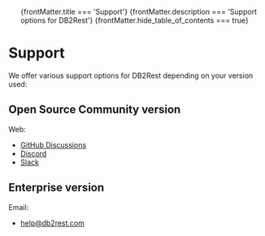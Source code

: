 <ul>
{frontMatter.title === 'Support'}
{frontMatter.description === 'Support options for DB2Rest'}
{frontMatter.hide_table_of_contents === true}
</ul>

<head>
<script type="application/ld+json">{`
    {
        "@context":"http://schema.org/",
        "@type":"Organization",
        "name":"DB2Rest Support",
        "description":"Support options for DB2Rest",
        "url":"http://db2rest.com",
        "contactPoint":[
            {"@type":"ContactPoint",
            "name":"Enterprise Support",
            "email":"help@db2rest.com",
            "contactType":"Enterprise customer service"
            },
            {
                "@type":"ContactPoint",
                "additionalType":"forum",
                "name":"GitHub Discussions",
                "url":"https://github.com/kdhrubo/db2rest/discussions",
                "contactType":"Community support"
            },
            {
                "@type":"ContactPoint",
                "name":"Discord",
                "contactType":"Community support",
                "url":"https://discord.gg/gytFPNW656"
            },
            {
                "@type":"ContactPoint",
                "name": "Slack",
                "contactType":"Community support",
                "url":"https://db2rest.slack.com/"
            }
        ]
    }
`}
</script>
</head>

<h1>Support</h1>
<p>We offer various support options for DB2Rest depending on your version used:</p>

<h2>Open Source Community version</h2>


Web:
- [GitHub Discussions](https://github.com/kdhrubo/db2rest/discussions)
- [Discord](https://discord.gg/gytFPNW656)
- [Slack](https://db2rest.slack.com/)

<h2>Enterprise version</h2>

Email:
- [help@db2rest.com](mailto:help@db2rest.com)
